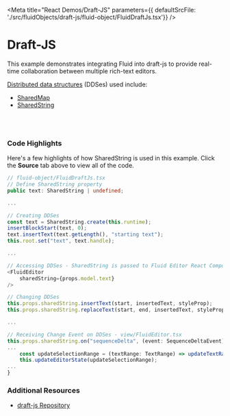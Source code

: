 
<Meta title="React Demos/Draft-JS" parameters={{ defaultSrcFile: './src/fluidObjects/draft-js/fluid-object/FluidDraftJs.tsx'}} />

# Draft-JS

This example demonstrates integrating Fluid into draft-js to provide real-time collaboration
between multiple rich-text editors. 

<a href="https://agreeable-hill-0eeff5b10.azurestaticapps.net/docs/concepts/dds/" target="_blank">Distributed data structures</a> (DDSes) used include:

* <a href="https://agreeable-hill-0eeff5b10.azurestaticapps.net/apis/map/sharedmap/" target="_blank">SharedMap</a>
* <a href="https://agreeable-hill-0eeff5b10.azurestaticapps.net/apis/sequence/sharedstring/" target="_blank">SharedString</a>

<Story name="Demo">
  <FluidLoader factory={FluidDraftJsContainer} title={FluidDraftJsObject.Name} view={FluidDraftJsView} viewType="react"></FluidLoader>
</Story>

<br /><br />

### Code Highlights

Here's a few highlights of how SharedString is used in this example. Click the **Source** tab above to view all of the code.

```typescript
// fluid-object/FluidDraftJs.tsx
// Define SharedString property
public text: SharedString | undefined;

...

// Creating DDSes
const text = SharedString.create(this.runtime);
insertBlockStart(text, 0);
text.insertText(text.getLength(), "starting text");
this.root.set("text", text.handle);

...

// Accessing DDSes - SharedString is passed to Fluid Editor React Component
<FluidEditor
    sharedString={props.model.text}
/>

// Changing DDSes
this.props.sharedString.insertText(start, insertedText, styleProp);
this.props.sharedString.replaceText(start, end, insertedText, styleProp);

...

// Receiving Change Event on DDSes - view/FluidEditor.tsx
this.props.sharedString.on("sequenceDelta", (event: SequenceDeltaEvent) => {
...
    const updateSelectionRange = (textRange: TextRange) => updateTextRange(event.ranges, textRange);
    this.updateEditorState(updateSelectionRange);
...
}
```

### Additional Resources

* <a href="https://github.com/microsoft/FluidExamples" target="_blank">draft-js Repository</a>
